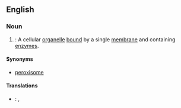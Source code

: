 ==English==
{{wikipedia}}
===Noun===
{{en-noun|microbodies}}

# {{cytology}}: A cellular [[organelle]] [[bound]] by a single [[membrane]] and containing [[enzyme]]s.

====Synonyms ====
*[[peroxisome]]

==== Translations ====
{{trans-top|cellular organelle}}
*{{de}}: {{t|de|Microbody}} {{m}}, {{t|de|Peroxisom}} {{n}}
{{trans-mid}}
{{trans-bottom}}